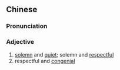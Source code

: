 ==Chinese==
{{zh-forms|s=肃穆}}

===Pronunciation===
{{zh-pron
|m=sùmù
|c=suk1 muk6
|mn=qz:sok-bo̍k/tw:siok-bok/xm,zz:siok-bo̍k
|cat=a
}}

===Adjective===
{{zh-adj}}

# [[solemn]] and [[quiet]]; solemn and [[respectful]]
# respectful and [[congenial]]